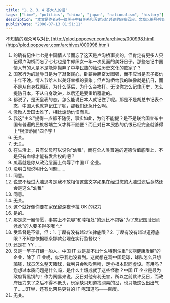 ```yaml
---
title: "1、2、3、4 答大人的话"
tags: ["time", "politics", "china", "japan", "nationalism", "history"]
description: "本文是作者对一篇关于中日关系和历史记忆讨论的逐条回应。文章以编号列表形式对比了七七事变和中国传统情人节的双重含义，探讨了民族记忆的复杂性。作者主张国家应该从历史教训中学习自强而非单纯煽动仇恨，批评了极端民族主义情绪，并分析了政治压力对中国 IT 企业的影响，特别是网易和百度等公司面临的两难处境。"
publishDate: "2006-07-13 01:51:11"
---
```


不知情的观众可以对比 [http://plod.popoever.com/archives/000998.html](http://plod.popoever.com/archives/000998.html)

1. 的确有记住七七是中国情人节而忘了这天是卢沟桥事变的，但肯定有更多人只记得卢沟桥而忘了七七也是牛郎织女一年一次见面的美好日子。那些忘记中国情人节的人是不是能算抛弃了中华民族的灿烂历史文化的败家子？
2. 国家行为的耻辱日是为了凝聚民心，卧薪尝胆奋发图强，而不应当是君子报仇十年不晚。情人节给人以美好幸福的景象；但卢沟桥给我的映像就是抗日，而不是从自身找原因，为什么落后，为什么会挨打。无论你怎么记住历史，怎么提防日本，不从自身改进，以后还是要重蹈覆辙的。
3. 都说了，是天皇表的态，怎么能说日本人就记住了呢。那是不是胡总书记表个态，中国人也就算记住了呢，那我们还急什么啊。
4. 激励人爱国太难了，相比煽动仇恨而言。
5. 我这"主义"提得一点都不随便，事实如此，为何不能提？是不是联合国宣布中国有普遍的民族极端主义才算不随便？而且对日本民族的仇恨已经完全就够得上"根深蒂固"四个字！
6. 无关。
7. 无关。
8. 在生活上，只有父母可以说你"幼稚"，而在全人类普遍的道德价值底限上，不是只有血缘才能有发言权的吧？
9. 瓜葛就是你从政治层面上侮辱了中国 IT 企业。
10. 没明白想说明什么问题……
11. 同意。
12. 说您不经过大脑思考是我不敢相信这些文字如果在经过您的大脑过滤后竟然还会是这么"幼稚"
13. 同意。
14. 无关。
15. 这个就好像你要在家保留深夜卡拉 OK 的权力
16. 是的。
17. 那是您一厢情愿，事实上不包容"和睦相处"的远比不包容"为了忘记国耻日而忿忿"的人要多得多哦 ^\_^
18. 受监督是不错，但：1. 丁磊有没有越过法律底限？2. 丁磊有没有越过道德底限？不知您依据哪条娜款公理在实行监督权？
19. 还是在 YY ……
20. 又是一竿子打翻一船人。中国 IT 业是拿不出什么特别注重"长期健康发展"的企业，除了 IT 业呢，似乎我也没看到。这就想在骂中国足球，球队怎么只想骗钱，球员怎么整天赌球，裁判只会吹吹黑哨，足协根本形同虚设。有用吗？您想过本质问题是什么吗，是什么土壤成就了这些怪胎？中国 IT 企业是最为政府背黑锅的！作为网易来说，反日对他有利无害，所以之前默许反日，而政府压力来了之后不得不低头，玩家缺只知道找网易的岔，也只能这么出出气了……BTW，还有比网易更背的 IT 呢知道吗——百度。
21. 无关。
